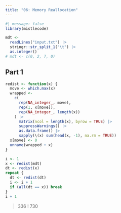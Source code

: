 ```yaml
---
title: "06: Memory Reallocation"
---
```


```r
#| message: false
library(mistlecode)

mdt <- 
  readLines("input.txt") |>
  stringr::str_split_1("\t") |>
  as.integer()
# mdt <- c(0, 2, 7, 0)
```

## Part 1

```r
redist <- function(x) {
  move <- which.max(x)
  wrapped <-
    c(
      rep(NA_integer_, move),
      rep(1, x[move]),
      rep(NA_integer_, length(x))
    ) |>
      matrix(ncol = length(x), byrow = TRUE) |>
      suppressWarnings() |>
      as.data.frame() |>
      sapply(\(x) sum(head(x, -1), na.rm = TRUE))
  x[move] <- 0
  unname(wrapped + x)
}

i <- 1
x <- redist(mdt)
dt <- redist(x)
repeat {
  dt <- redist(dt)
  i <- i + 1
  if (all(dt == x)) break
}
i + 1
```

> 336
! 730